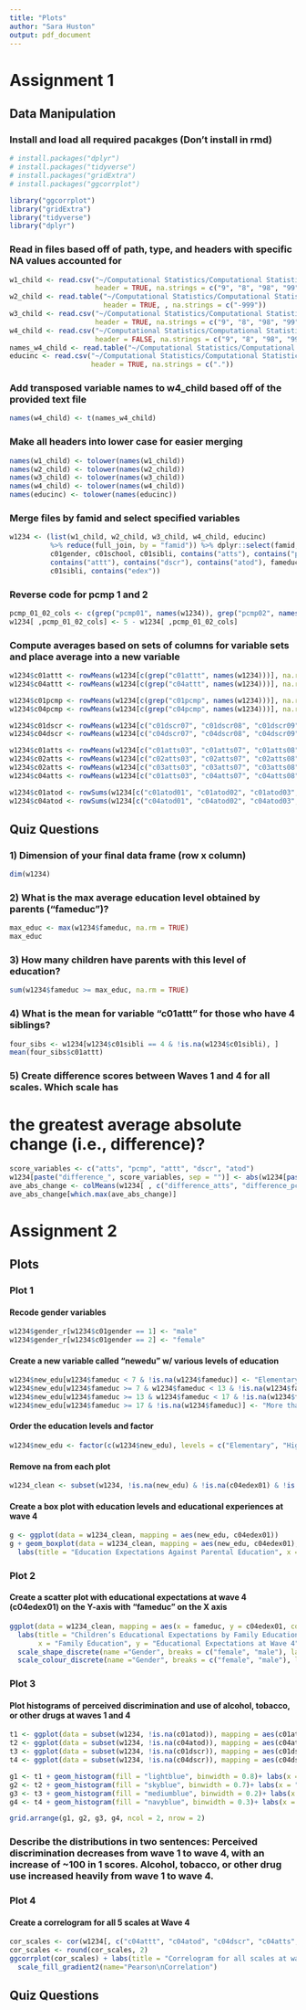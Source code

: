 ```yaml
---
title: "Plots"
author: "Sara Huston"
output: pdf_document
---
```

# Assignment 1
## Data Manipulation
### Install and load all required pacakges (Don't install in rmd)
```r
# install.packages("dplyr")
# install.packages("tidyverse")
# install.packages("gridExtra")
# install.packages("ggcorrplot")

library("ggcorrplot")
library("gridExtra")
library("tidyverse")
library("dplyr")
```

### Read in files based off of path, type, and headers with specific NA values accounted for
```r
w1_child <- read.csv("~/Computational Statistics/Computational Statistics/Assignments/Assignment 1/Data/w1_child.csv",
                     header = TRUE, na.strings = c("9", "8", "98", "99"))
w2_child <- read.table("~/Computational Statistics/Computational Statistics/Assignments/Assignment 1/Data/w2_child.dat",
                       header = TRUE, , na.strings = c("-999"))
w3_child <- read.csv("~/Computational Statistics/Computational Statistics/Assignments/Assignment 1/Data/w3_child.csv",
                     header = TRUE, na.strings = c("9", "8", "98", "99"))
w4_child <- read.csv("~/Computational Statistics/Computational Statistics/Assignments/Assignment 1/Data/w4_child.csv",
                     header = FALSE, na.strings = c("9", "8", "98", "99"))
names_w4_child <- read.table("~/Computational Statistics/Computational Statistics/Assignments/Assignment 1/Data/names_w4_child.txt")
educinc <- read.csv("~/Computational Statistics/Computational Statistics/Assignments/Assignment 1/Data/educinc.csv",
                    header = TRUE, na.strings = c("."))
```
### Add transposed variable names to w4_child based off of the provided text file
```r
names(w4_child) <- t(names_w4_child)
```
### Make all headers into lower case for easier merging
```r
names(w1_child) <- tolower(names(w1_child))
names(w2_child) <- tolower(names(w2_child))
names(w3_child) <- tolower(names(w3_child))
names(w4_child) <- tolower(names(w4_child))
names(educinc) <- tolower(names(educinc))
```
### Merge files by famid and select specified variables
```r
w1234 <- (list(w1_child, w2_child, w3_child, w4_child, educinc)
          %>% reduce(full_join, by = "famid")) %>% dplyr::select(famid, c01cohort, 
          c01gender, c01school, c01sibli, contains("atts"), contains("pcmp"),
          contains("attt"), contains("dscr"), contains("atod"), fameduc, income,
          c01sibli, contains("edex"))
```
### Reverse code for pcmp 1 and 2
```r
pcmp_01_02_cols <- c(grep("pcmp01", names(w1234)), grep("pcmp02", names(w1234)))
w1234[ ,pcmp_01_02_cols] <- 5 - w1234[ ,pcmp_01_02_cols]
```
### Compute averages based on sets of columns for variable sets and place average into a new variable
```r
w1234$c01attt <- rowMeans(w1234[c(grep("c01attt", names(w1234)))], na.rm = TRUE)
w1234$c04attt <- rowMeans(w1234[c(grep("c04attt", names(w1234)))], na.rm = TRUE)

w1234$c01pcmp <- rowMeans(w1234[c(grep("c01pcmp", names(w1234)))], na.rm = TRUE)
w1234$c04pcmp <- rowMeans(w1234[c(grep("c04pcmp", names(w1234)))], na.rm = TRUE)

w1234$c01dscr <- rowMeans(w1234[c("c01dscr07", "c01dscr08", "c01dscr09", "c01dscr10")], na.rm = TRUE)
w1234$c04dscr <- rowMeans(w1234[c("c04dscr07", "c04dscr08", "c04dscr09", "c04dscr10")], na.rm = TRUE)

w1234$c01atts <- rowMeans(w1234[c("c01atts03", "c01atts07", "c01atts08", "c01atts10")], na.rm = TRUE)
w1234$c02atts <- rowMeans(w1234[c("c02atts03", "c02atts07", "c02atts08", "c02atts10")], na.rm = TRUE)
w1234$c02atts <- rowMeans(w1234[c("c03atts03", "c03atts07", "c03atts08", "c03atts10")], na.rm = TRUE)
w1234$c04atts <- rowMeans(w1234[c("c01atts03", "c04atts07", "c04atts08", "c04atts10")], na.rm = TRUE)

w1234$c01atod <- rowSums(w1234[c("c01atod01", "c01atod02", "c01atod03", "c01atod04", "c01atod05", "c01atod06", "c01atod07", "c01atod08", "c01atod09")], na.rm = TRUE)
w1234$c04atod <- rowSums(w1234[c("c04atod01", "c04atod02", "c04atod03", "c04atod04", "c04atod05", "c04atod06", "c04atod07", "c04atod08", "c04atod09")], na.rm = TRUE)
```
## Quiz Questions
### 1) Dimension of your final data frame (row x column)
```r
dim(w1234)
```
### 2) What is the max average education level obtained by parents (“fameduc”)?
```r
max_educ <- max(w1234$fameduc, na.rm = TRUE)
max_educ
```
### 3) How many children have parents with this level of education?
```r
sum(w1234$fameduc >= max_educ, na.rm = TRUE)
```
### 4) What is the mean for variable “c01attt” for those who have 4 siblings?
```r
four_sibs <- w1234[w1234$c01sibli == 4 & !is.na(w1234$c01sibli), ]
mean(four_sibs$c01attt)
```
### 5) Create difference scores between Waves 1 and 4 for all scales. Which scale has
# the greatest average absolute change (i.e., difference)?
```r
score_variables <- c("atts", "pcmp", "attt", "dscr", "atod")
w1234[paste("difference_", score_variables, sep = "")] <- abs(w1234[paste("c01", score_variables, sep = "")] - w1234[paste("c04", score_variables, sep = "")])
ave_abs_change <- colMeans(w1234[ , c("difference_atts", "difference_pcmp", "difference_attt", "difference_dscr", "difference_atod")], na.rm = TRUE)
ave_abs_change[which.max(ave_abs_change)]
```

# Assignment 2 
## Plots
### Plot 1
#### Recode gender variables
```r
w1234$gender_r[w1234$c01gender == 1] <- "male"
w1234$gender_r[w1234$c01gender == 2] <- "female"
```
#### Create a new variable called "newedu" w/ various levels of education
```r
w1234$new_edu[w1234$fameduc < 7 & !is.na(w1234$fameduc)] <- "Elementary"
w1234$new_edu[w1234$fameduc >= 7 & w1234$fameduc < 13 & !is.na(w1234$fameduc)] <- "High School"
w1234$new_edu[w1234$fameduc >= 13 & w1234$fameduc < 17 & !is.na(w1234$fameduc)] <- "College"
w1234$new_edu[w1234$fameduc >= 17 & !is.na(w1234$fameduc)] <- "More than College"
```
#### Order the education levels and factor
```r
w1234$new_edu <- factor(c(w1234$new_edu), levels = c("Elementary", "High School", "College", "More than College"), exclude = NA)
```
#### Remove na from each plot
```r
w1234_clean <- subset(w1234, !is.na(new_edu) & !is.na(c04edex01) & !is.na(fameduc))
```
#### Create a box plot with education levels and educational experiences at wave 4
```r
g <- ggplot(data = w1234_clean, mapping = aes(new_edu, c04edex01))
g + geom_boxplot(data = w1234_clean, mapping = aes(new_edu, c04edex01), varwidth=T, fill = 'lightblue') +
  labs(title = "Education Expectations Against Parental Education", x = "Education", y ="Educational Expectations at Wave 4")
```
### Plot 2
#### Create a scatter plot with educational expectations at wave 4 (c04edex01) on the Y-axis with “fameduc” on the X axis
```r
ggplot(data = w1234_clean, mapping = aes(x = fameduc, y = c04edex01, color = gender_r, shape = gender_r)) + geom_point() + 
  labs(title = "Children’s Educational Expectations by Family Education with gender.",
       x = "Family Education", y = "Educational Expectations at Wave 4") + 
  scale_shape_discrete(name ="Gender", breaks = c("female", "male"), labels = c("Woman", "Man")) +
  scale_colour_discrete(name ="Gender", breaks = c("female", "male"), labels = c("Woman", "Man"))
```
### Plot 3
#### Plot histograms of perceived discrimination and use of alcohol, tobacco, or other drugs at waves 1 and 4
```r
t1 <- ggplot(data = subset(w1234, !is.na(c01atod)), mapping = aes(c01atod))
t2 <- ggplot(data = subset(w1234, !is.na(c04atod)), mapping = aes(c04atod))
t3 <- ggplot(data = subset(w1234, !is.na(c01dscr)), mapping = aes(c01dscr))
t4 <- ggplot(data = subset(w1234, !is.na(c04dscr)), mapping = aes(c04dscr))

g1 <- t1 + geom_histogram(fill = "lightblue", binwidth = 0.8)+ labs(x = "Use of alcohol, tobacco, or other drugs at Wave 1")
g2 <- t2 + geom_histogram(fill = "skyblue", binwidth = 0.7)+ labs(x = "Use of alcohol, tobacco, or other drugs at Wave 4")
g3 <- t3 + geom_histogram(fill = "mediumblue", binwidth = 0.2)+ labs(x = "Perceived discrimination at Wave 1")
g4 <- t4 + geom_histogram(fill = "navyblue", binwidth = 0.3)+ labs(x = "Perceived discrimination at Wave 4")

grid.arrange(g1, g2, g3, g4, ncol = 2, nrow = 2)
```

### Describe the distributions in two sentences: Perceived discrimination decreases from wave 1 to wave 4, with an increase of ~100 in 1 scores. Alcohol, tobacco, or other drug use increased heavily from wave 1 to wave 4. 

### Plot 4
#### Create a correlogram for all 5 scales at Wave 4
```r
cor_scales <- cor(w1234[, c("c04attt", "c04atod", "c04dscr", "c04atts", "c04pcmp")], use = "complete.obs")
cor_scales <- round(cor_scales, 2)
ggcorrplot(cor_scales) + labs(title = "Correlogram for all scales at wave 4") +
  scale_fill_gradient2(name="Pearson\nCorrelation")
```

## Quiz Questions




